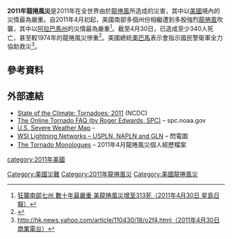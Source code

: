 {{Infobox tornado year
|name          = 2011年龍捲風災
|image         = 2011 United States tornado count graph.png
|caption       = 2011年美國龍捲風災曲線圖
|timespan      = 2011年1月1日－12月25日
|max_EF        = EF5
|max_location  = 6處不同地點
|max_date      = 3日內發生
|tornadoes_usa = 1,692<ref>{{cite web|title=U.S. Annual Tornado Maps (1952 - 2011)|url=http://www.spc.noaa.gov/wcm/annualtornadomaps/2011.png|website=Storm Prediction Center|publisher=National Oceanic and Atmospheric Administration|accessdate=2015-05-10|archive-date=2020-11-12|archive-url=https://web.archive.org/web/20201112012947/https://www.spc.noaa.gov/wcm/annualtornadomaps/2011.png|dead-url=no}}</ref>
|total_damages_usa = ~$10 billion <small>(Record costliest)</small><ref>{{cite web|title=United States Tornadoes of 2012|url=http://www.spc.noaa.gov/wcm/2012/2012-NOAA-NWS-tornado-facts.pdf|publisher=Storm Prediction Center|accessdate=2013-01-13|archive-date=2020-09-26|archive-url=https://web.archive.org/web/20200926132342/https://www.spc.noaa.gov/wcm/2012/2012-NOAA-NWS-tornado-facts.pdf|dead-url=no}}</ref>
|total_fatalities_usa = 553（>5,370受傷）<ref name="NCDC">{{cite web|publisher=National Climatic Data Center|year=2011|accessdate=2011-06-24|title=NCDC Storm Events Database|url=http://www4.ncdc.noaa.gov/cgi-win/wwcgi.dll?wwevent~storms|deadurl=yes|archiveurl=https://web.archive.org/web/20110505093502/http://www4.ncdc.noaa.gov/cgi-win/wwcgi.dll?wwEvent~Storms|archivedate=2011-05-05}}</ref><ref name="AFTS">{{cite web | url=http://www.spc.noaa.gov/climo/torn/STATIJ11.txt | title=2011 U.S. Killer Tornado Statistics | work=[[Storm_Prediction_Center|Storm Prediction Center]] | publisher=[[National_Oceanic_and_Atmospheric_Administration|National Oceanic and Atmospheric Administration]] | accessdate=2014-12-26 | archive-date=2020-11-12 | archive-url=https://web.archive.org/web/20201112012128/https://www.spc.noaa.gov/climo/torn/STATIJ11.txt | dead-url=no }}</ref>
|total_fatalities_world = 571
|year=2011
}}

'''2011年龍捲風災'''是2011年在全世界由於[[龍捲風|龍捲風]]所造成的災害，其中以[[美國|美國]]境內的災情最為嚴重。自2011年4月初起，美國南部多個州份相繼遭到多股強烈[[龍捲風|龍捲風]]吹襲，其中以[[阿拉巴馬州|阿拉巴馬州]]的災情最為嚴重<ref>[http://hk.news.yahoo.com/article/110429/3/o28e.html 狂襲南部七州 數十年最嚴重 美龍捲風災增至313死（2011年4月30日 星島日報）]{{dead link|date=十一月 2017 |bot=InternetArchiveBot }}</ref>。截至4月30日，已造成至少340人死亡，甚至較1974年的龍捲風災慘重<ref>{{Cite web |url=http://hk.news.yahoo.com/article/110430/3/o2fx.html |title=龍捲風襲美死亡人數持續攀升（2011年4月30日 星島日報） |accessdate=2011年4月30日 |archive-date=2011年5月4日 |archive-url=https://web.archive.org/web/20110504075429/http://hk.news.yahoo.com/article/110430/3/o2fx.html |dead-url=no }}</ref>。美國總統[[奧巴馬|奧巴馬]]表示會指示國民警衛軍全力協助救災<ref>[http://hk.news.yahoo.com/article/110430/18/o2f4.html http://hk.news.yahoo.com/article/110430/18/o2f4.html（2011年4月30日 商業電台）]{{dead link|date=十一月 2017 |bot=InternetArchiveBot }}</ref>。

== 參考資料 ==
{{reflist|2}}

== 外部連結 ==
* [http://www.ncdc.noaa.gov/sotc/tornadoes/2011 State of the Climate: Tornadoes: 2011]{{Wayback|url=http://www.ncdc.noaa.gov/sotc/tornadoes/2011 |date=20200813182617 }} (NCDC)
* [http://www.spc.noaa.gov/faq/tornado/ The Online Tornado FAQ (by Roger Edwards, SPC)]{{WebCite|url=https://www.webcitation.org/66HiOfcTX?url=http://www.spc.noaa.gov/faq/tornado/ |date=20120319170319 |dateformat=iso }} – spc.noaa.gov
* [http://www.wunderground.com/severe.asp U.S. Severe Weather Map]{{Wayback|url=http://www.wunderground.com/severe.asp |date=20191002095218 }} -  {{link-en|Weather Underground|Weather Underground (weather service)}}
* [http://www.uspln.com/index2.html WSI Lightning Networks – USPLN, NAPLN and GLN]{{Wayback|url=http://www.uspln.com/index2.html |date=20200218022159 }} – 閃電圖
* [https://web.archive.org/web/20111204032308/http://www.tornadomonologues.com/ The Tornado Monologues] – 2011年4月龍捲風災個人經歷檔案

[[Category:美國災難|Category:美國災難]]
[[category:2011年美國|category:2011年美國]]
[[Category:2011年龍捲風災|Category:2011年龍捲風災]]
[[Category:美國龍捲風災|Category:美國龍捲風災]]